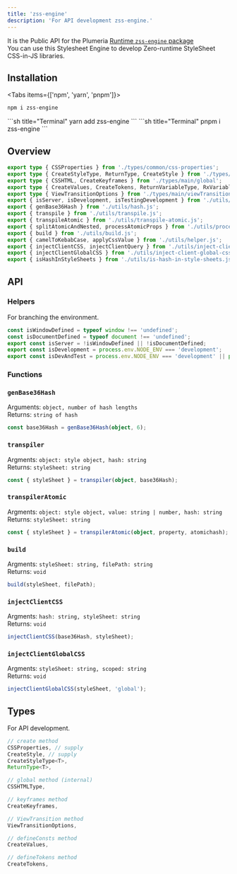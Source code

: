 ```yaml
---
title: 'zss-engine'
description: 'For API development zss-engine.'
---
```



It is the Public API for the Plumeria [Runtime `zss-engine` package](https://www.npmjs.com/package/zss-engine)  
You can use this Stylesheet Engine to develop Zero-runtime StyleSheet CSS-in-JS libraries.  

## Installation
<Tabs items={['npm',  'yarn', 'pnpm']}>
<Tab>
```sh title="Terminal"
npm i zss-engine
```
</Tab>
<Tab>
```sh title="Terminal"
yarn add zss-engine
```
</Tab>
<Tab>
```sh title="Terminal"
pnpm i zss-engine
```
</Tab>
</Tabs>

## Overview
```ts title="TypeScript"
export type { CSSProperties } from './types/common/css-properties';
export type { CreateStyleType, ReturnType, CreateStyle } from './types/main/create';
export type { CSSHTML, CreateKeyframes } from './types/main/global';
export type { CreateValues, CreateTokens, ReturnVariableType, RxVariableSet, ReturnRx } from './types/main/variableTypes';
export type { ViewTransitionOptions } from './types/main/viewTransitionOptions';
export { isServer, isDevelopment, isTestingDevelopment } from './utils/helper.js';
export { genBase36Hash } from './utils/hash.js';
export { transpile } from './utils/transpile.js';
export { transpileAtomic } from './utils/transpile-atomic.js';
export { splitAtomicAndNested, processAtomicProps } from './utils/processor-atomic.js';
export { build } from './utils/build.js';
export { camelToKebabCase, applyCssValue } from './utils/helper.js';
export { injectClientCSS, injectClientQuery } from './utils/inject-client-css.js';
export { injectClientGlobalCSS } from './utils/inject-client-global-css.js';
export { isHashInStyleSheets } from './utils/is-hash-in-style-sheets.js';
```

## API

### Helpers
For branching the environment.
```ts title="TypeScript"
const isWindowDefined = typeof window !== 'undefined';
const isDocumentDefined = typeof document !== 'undefined';
export const isServer = !isWindowDefined || !isDocumentDefined;
export const isDevelopment = process.env.NODE_ENV === 'development';
export const isDevAndTest = process.env.NODE_ENV === 'development' || process.env.NODE_ENV === 'test';
```



### Functions

### `genBase36Hash`
Arguments: `object, number of hash lengths`  
Returns: `string of hash`

```ts title="TypeScript"
const base36Hash = genBase36Hash(object, 6); 
```



### `transpiler`
Argments: `object: style object, hash: string`  
Returns: `styleSheet: string    `

```ts title="TypeScript" 
const { styleSheet } = transpiler(object, base36Hash);
```

### `transpilerAtomic`
Argments: `object: style object, value: string | number, hash: string`  
Returns: `styleSheet: string    `

```ts title="TypeScript" 
const { styleSheet } = transpilerAtomic(object, property, atomichash);
```

### `build`
Argments: `styleSheet: string, filePath: string`  
Returns: `void`
```ts title="TypeScript" 
build(styleSheet, filePath);
```

### `injectClientCSS`
Argments: `hash: string, styleSheet: string`  
Returns: `void`
```ts title="TypeScript" 
injectClientCSS(base36Hash, styleSheet);
```

### `injectClientGlobalCSS`
Argments: `styleSheet: string, scoped: string`  
Returns: `void`
```ts title="TypeScript" 
injectClientGlobalCSS(styleSheet, 'global');
```

## Types
For API development.
```ts title="TypeScript"
// create method
CSSProperties, // supply 
CreateStyle, // supply
CreateStyleType<T>, 
ReturnType<T>,

// global method (internal)
CSSHTMLType,

// keyframes method
CreateKeyframes,

// ViewTransition method
ViewTransitionOptions,

// defineConsts method
CreateValues,

// defineTokens method
CreateTokens,
```